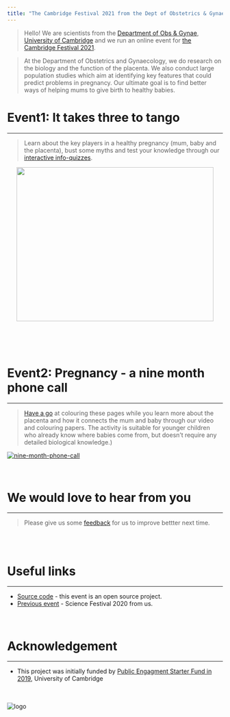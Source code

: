```yaml
---
title: "The Cambridge Festival 2021 from the Dept of Obstetrics & Gynaecology"
---
```


> Hello! 
> We are scientists from the [Department of Obs & Gynae](https://www.obgyn.cam.ac.uk/), [University of Cambridge](https://www.cam.ac.uk/) and we run an online event for [the Cambridge Festival 2021](https://www.sciencefestival.cam.ac.uk/). 

> At the Department of Obstetrics and Gynaecology, we do research on the biology and the function of the placenta. We also conduct large population studies which aim at identifying key features that could predict problems in pregnancy. Our ultimate goal is to find better ways of helping mums to give birth to healthy babies.


# Event1: It takes three to tango
***
> Learn about the key players in a healthy pregnancy (mum, baby and the placenta), bust some myths and test your knowledge through our [interactive info-quizzes](it-takes-three-to-tango.html).

<p align="center">
<a href="it-takes-three-to-tango.html"><img width="460" height="360" src="img/take3_to_tango.png"></a>
</p>
<br><br><br>

# Event2: Pregnancy - a nine month phone call
***
> [Have a go](nine-month-phone-call.html) at colouring these pages while you learn more about the placenta and how it connects the mum and baby through our video and colouring papers. The activity is suitable for younger children who already know where babies come from, but doesn’t require any detailed biological knowledge.)

[![nine-month-phone-call](img/baby-and-placenta.jpg)](nine-month-phone-call.html)
<br><br><br>

# We would love to hear from you
***
> Please give us some [feedback](https://www.surveymonkey.co.uk/r/HZDJ778) for us to improve bettter next time.

<br><br>

# Useful links 
***
* [Source code](https://github.com/ObsGynaeCam/CF2021) - this event is an open source project.
* [Previous event](https://sung.github.io/CamObsGynCSF2020/) - Science Festival 2020 from us.
<br><br><br>

# Acknowledgement
***
* This project was initially funded by [Public Engagment Starter Fund in 2019](https://www.cam.ac.uk/public-engagement/information-for-staff-and-students/public-engagement-starter-fund-0), University of Cambridge
<br><br><br>

![logo](images/Cam Festival + University logo Lockup Bar_Cam Fest Partner - Sky blue.png)
<!--<img align="left" wdith="360" height="300" src="img/Yellow-03.jpg">-->
